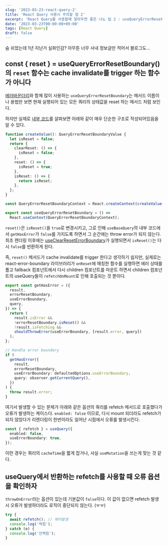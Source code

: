 ```yaml
---
slug: '2023-03-23-react-query-2'
title: 'React Query 사용시 주의할 점 2'
excerpt: 'React Query를 사용할때 알아두면 좋은 나노 팁 2 : useQueryErrorResetBoundary 의 원리와 refetch의 throwOnError 옵션'
date: '2023-03-23T00:00:00+09:00'
tags: [React Query]
draft: false
---
```


숨 쉬었는데 1년 지난거 실화인감?
아무튼 너무 사내 정보글만 적어서 블로그도...

## const \{ reset \} = useQueryErrorResetBoundary()의 `reset` 함수는 cache invalidate를 trigger 하는 함수가 아니다

[에러바운더리](https://tanstack.com/query/v4/docs/react/reference/useQueryErrorResetBoundary)와 함께 많이 사용하는 `useQueryErrorResetBoundary`는 메서드 이름이나 용법만 보면 현재 실행되어 있는 모든 쿼리의 상태값을 reset 하는 메서드 처럼 보인다.

하지만 실제로 [내부 코드](https://github.com/TanStack/query/blob/v4.28.0/packages/react-query/src/QueryErrorResetBoundary.tsx)를 살펴보면 아래와 같이 매우 단순한 구조로 작성되어있음을 알 수 있다.

```ts
function createValue(): QueryErrorResetBoundaryValue {
  let isReset = false;
  return {
    clearReset: () => {
      isReset = false;
    },
    reset: () => {
      isReset = true;
    },
    isReset: () => {
      return isReset;
    },
  };
}

const QueryErrorResetBoundaryContext = React.createContext(createValue());

export const useQueryErrorResetBoundary = () =>
  React.useContext(QueryErrorResetBoundaryContext);
```

`reset()`은 `isReset()`을 `true`로 변경시키고, 그로 인해 `useBaseQuery`의 내부 코드에서 `getHasError`가 `false`를 가지도록 하면서 그 순간에는 throw error가 되지 않는다. 최초 렌더링 이후에는 [useClearResetErrorBoundary](https://github.com/TanStack/query/blob/aa2f94420f17d6ea4d47241e31a0322fe265ee27/packages/react-query/src/errorBoundaryUtils.ts#L36)가 실행되면서 `isReset()`는 다시 `false`를 반환하게 된다.

즉, `reset()` 메서드가 cache invalidate를 trigger 한다고 생각하기 쉽지만, 실제로는 react-error-boundary 라이브러리가 `onReset`에 매칭한 함수를 실행하면 에러 상태를 풀고 fallback 컴포넌트에서 다시 children 컴포넌트를 마운트 하면서 children 컴포넌트의 useQuery들이 `refetchOnMount`로 인해 호출되는 것 뿐이다.

```ts
export const getHasError = ({
  result,
  errorResetBoundary,
  useErrorBoundary,
  query,
}) => {
  return (
    result.isError &&
    !errorResetBoundary.isReset() &&
    !result.isFetching &&
    shouldThrowError(useErrorBoundary, [result.error, query])
  );
};

// Handle error boundary
if (
  getHasError({
    result,
    errorResetBoundary,
    useErrorBoundary: defaultedOptions.useErrorBoundary,
    query: observer.getCurrentQuery(),
  })
) {
  throw result.error;
}
```

여기서 발생할 수 있는 문제가 아래와 같은 옵션의 쿼리를 refetch 메서드로 호출했다가 오류가 발생하는 케이스다.
`enabled: false` 이므로, 다시 mount 되더라도 refetch가 되지 않았다가 리렌더링이 한번이라도 일어난 시점에서 오류를 발생시킨다.

```ts
const { refetch } = useQuery({
  enabled: false,
  useErrorBoundary: true,
});
```

이런 경우는 쿼리의 `cacheTime`을 짧게 잡거나, 사실 `useMutation`을 쓰는게 맞는 것 같다.

## useQuery에서 반환하는 refetch를 사용할 때 오류 옵션을 확인하자

`throwOnError`라는 옵션이 있는데 기본값이 `false`이다.
이 값이 없으면 refetch 발생시 오류가 발생하더라도 로직이 중단되지 않는다. (ㅠㅠ)

```ts
try {
  await refetch(); // 에러발생
  console.log('찍힘');
} catch (e) {
  console.log('안찍힘');
}
```

